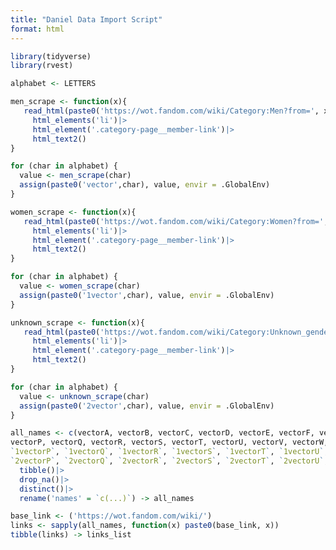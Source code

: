 ```yaml
---
title: "Daniel Data Import Script"
format: html
---
```


```r
library(tidyverse)
library(rvest)
```

```r
alphabet <- LETTERS

men_scrape <- function(x){
   read_html(paste0('https://wot.fandom.com/wiki/Category:Men?from=', x))|>
     html_elements('li')|>
     html_element('.category-page__member-link')|>
     html_text2()
}

for (char in alphabet) {
  value <- men_scrape(char)
  assign(paste0('vector',char), value, envir = .GlobalEnv)
}

women_scrape <- function(x){
   read_html(paste0('https://wot.fandom.com/wiki/Category:Women?from=', x))|>
     html_elements('li')|>
     html_element('.category-page__member-link')|>
     html_text2()
}

for (char in alphabet) {
  value <- women_scrape(char)
  assign(paste0('1vector',char), value, envir = .GlobalEnv)
}

unknown_scrape <- function(x){
   read_html(paste0('https://wot.fandom.com/wiki/Category:Unknown_gender?from=', x))|>
     html_elements('li')|>
     html_element('.category-page__member-link')|>
     html_text2()
}

for (char in alphabet) {
  value <- unknown_scrape(char)
  assign(paste0('2vector',char), value, envir = .GlobalEnv)
}

```

```r
all_names <- c(vectorA, vectorB, vectorC, vectorD, vectorE, vectorF, vectorG, vectorH, vectorI, vectorJ, vectorK, vectorL, vectorM, vectorN, vectorO,
vectorP, vectorQ, vectorR, vectorS, vectorT, vectorU, vectorV, vectorW, vectorX, vectorY, vectorZ, `1vectorA`, `1vectorB`, `1vectorC`, `1vectorD`, `1vectorE`, `1vectorF`, `1vectorG`, `1vectorH`, `1vectorI`, `1vectorJ`, `1vectorK`, `1vectorL`, `1vectorM`, `1vectorN`, `1vectorO`,
`1vectorP`, `1vectorQ`, `1vectorR`, `1vectorS`, `1vectorT`, `1vectorU`, `1vectorV`, `1vectorW`, `1vectorX`, `1vectorY`, `1vectorZ`, `2vectorA`, `2vectorB`, `2vectorC`, `2vectorD`, `2vectorE`, `2vectorF`, `2vectorG`, `2vectorH`, `2vectorI`, `2vectorJ`, `2vectorK`, `2vectorL`, `2vectorM`, `2vectorN`, `2vectorO`,
`2vectorP`, `2vectorQ`, `2vectorR`, `2vectorS`, `2vectorT`, `2vectorU`, `2vectorV`, `2vectorW`, `2vectorX`, `2vectorY`, `2vectorZ`)|>
  tibble()|>
  drop_na()|>
  distinct()|>
  rename('names' = `c(...)`) -> all_names
```

```r
base_link <- ('https://wot.fandom.com/wiki/')
links <- sapply(all_names, function(x) paste0(base_link, x))
tibble(links) -> links_list
```




